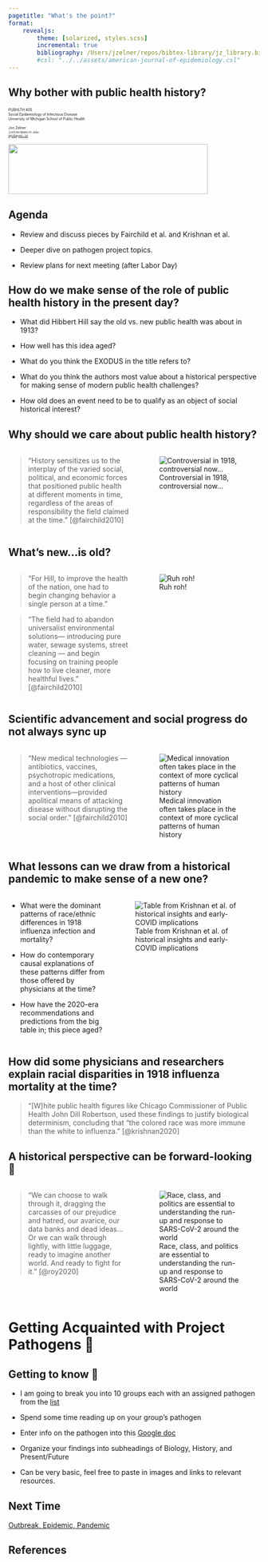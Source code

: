 ```yaml
---
pagetitle: "What's the point?"
format: 
    revealjs:
        theme: [solarized, styles.scss]
        incremental: true
        bibliography: /Users/jzelner/repos/bibtex-library/jz_library.bib
        #csl: "../../assets/american-journal-of-epidemiology.csl"
---
```


## Why bother with public health history?
<div class="paddeddiv">
  <p style="font-size:0.5em; text-align: left;">
      PUBHLTH 405  
      Social Epidemiology of Infectious Disease  
      University of Michigan School of Public Health
      <br><br>
      Jon Zelner  
      `jzelner@umich.edu`  
      [`epibayes.io`](https://epibayes.io) 
    </p>
</div>

![](../images/epid_logo.png){.absolute bottom=0 right=50 width="400" height="100"}


## Agenda

- Review and discuss pieces by Fairchild et al. and Krishnan et al.

- Deeper dive on pathogen project topics.

- Review plans for next meeting (after Labor Day)

## How do we make sense of the role of public health history in the present day?

- What did Hibbert Hill say the old vs. new public health was about in <span class="alert">1913</span>? 

- How well has this idea aged?

- What do you think the <span class="alert">EXODUS</span> in the title refers to?

- What do you think the authors most value about a historical perspective for making sense of <span class="alert">modern public health challenges</span>? 

- How old does an event need to be to qualify as an object of <span class="alert">social historical</span> interest?

## Why should we care about public health history?

:::{.columns}
:::{.column width=50%}
> "History <span class="alert">sensitizes us to the interplay</span> of the varied social, political, and economic forces that positioned public health at different moments in time, regardless of the areas of responsibility the field claimed at the time." [@fairchild2010]
:::
:::{.column width=50%}
![Controversial in 1918, controversial now...](../images/20220831124132.png)  
:::
:::


## What's new...is old?
:::{.columns}
:::{.column width=50%}
> "For Hill, to improve the health  of the nation, one had to begin changing behavior a <span class="alert">single person at a time</span>." 

:::{.fragment fragment-index=1}
> "The field had to abandon <span class="alert">universalist environmental solutions</span>— introducing pure water, sewage systems, street cleaning — and begin focusing on training people how to live cleaner, more healthful lives." [@fairchild2010]
:::
:::
:::{.column width=50%}

:::{.fragment fragment-index=1}
![Ruh roh!](https://media.giphy.com/media/l4pTreSBakbwZTEeA/giphy.gif)
:::
:::
:::

## <span class="alert">Scientific</span> advancement and <span class="alert">social progress</span> do not always sync up 

:::{.columns}
:::{.column width=50%}
> "New medical technologies — antibiotics, vaccines, psychotropic  medications, and a host of other clinical interventions—provided apolitical means of attacking disease without disrupting the social order." [@fairchild2010]
:::
:::{.column width=50%}
![Medical innovation often takes place in the context of more <span class="alert">cyclical</span> patterns of human history](../images/20220831104346.png)  
:::
:::

## What lessons can we draw from a <span class="alert">historical pandemic</span> to make sense of a new one?
:::{.columns}
:::{.column width=40%}
- What were the dominant <span class="alert">patterns of race/ethnic differences</span> in 1918 influenza infection and mortality?

- How do contemporary <span class="alert">causal explanations</span> of these patterns differ from those offered by physicians at the time?

- How have the 2020-era recommendations and predictions from the big table in; this piece <span class="alert">aged</span>?

:::

:::{.column width=60%}
![Table from Krishnan et al. of historical insights and early-COVID implications](../images/20220830150449.png)  
:::
:::


## How did some physicians and researchers explain racial disparities in 1918 influenza mortality <span class="alert">at the time</span>?

> "[W]hite public health figures like Chicago Commissioner of Public Health John Dill Robertson, used these findings to justify biological determinism, concluding that “the colored race was more immune than the white to influenza." [@krishnan2020]

## A historical perspective can be forward-looking 🔭 
:::{.columns}
:::{.column width=50%}
> “We can choose to walk through it, dragging the carcasses of our prejudice and hatred, our avarice, our data banks and dead ideas...Or we can walk through lightly, with little luggage, ready to imagine another world. And ready to fight for it.” [@roy2020]
:::
:::{.column width=50%}
![Race, class, and politics are essential to understanding the run-up and response to SARS-CoV-2 around the world](../images/trump_modi_covid.png)
:::
:::

# Getting Acquainted with Project Pathogens 🦠

## Getting to know 🦠

- I am going to break you into 10 groups each with an assigned pathogen from the [list](https://zelnotes.io/teaching/PUBHLTH405/pathogen+project/Pathogen+Project+Topics)

- Spend some time reading up on your group's pathogen 

- Enter info on the pathogen into this [Google doc](https://goo.gl/maps/zthUMkCy2wDYCvAt8)

- Organize your findings into subheadings of Biology, History, and Present/Future
 
- Can be very basic, feel free to paste in images and links to relevant resources.


## Next Time

[Outbreak, Epidemic, Pandemic](https://zelnotes.io/teaching/PUBHLTH405/modules/Laying+the+Foundation/3.+Outbreak%2C+Epidemic%2C+Pandemic)

## References
